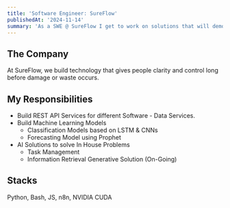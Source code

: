 ```yaml
---
title: 'Software Engineer: SureFlow'
publishedAt: '2024-11-14'
summary: 'As a SWE @ SureFlow I get to work on solutions that will democratise energy management'
---
```


## The Company

At SureFlow, we build technology that gives people clarity and control long before damage or waste occurs.

## My Responsibilities
* Build REST API Services for different Software - Data Services. 
* Build Machine Learning Models 
    * Classification Models based on LSTM & CNNs
    * Forecasting Model using Prophet
* AI Solutions to solve In House Problems
    * Task Management
    * Information Retrieval Generative Solution (On-Going)


## Stacks
Python, Bash, JS, n8n, NVIDIA CUDA